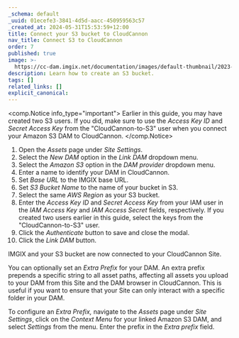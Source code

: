 ```yaml
---
_schema: default
_uuid: 01ecefe3-3841-4d5d-aacc-450959563c57
_created_at: 2024-05-31T15:53:59+12:00
title: Connect your S3 bucket to CloudCannon
nav_title: Connect S3 to CloudCannon
order: 7
published: true
image: >-
  https://cc-dam.imgix.net/documentation/images/default-thumbnail/2023-Q4/CloudCannon-Documentation-Thumbnail.png
description: Learn how to create an S3 bucket.
tags: []
related_links: []
explicit_canonical:
---
```

<comp.Notice info_type="important">
  Earlier in this guide, you may have created two S3 users. If you did, make sure to use the *Access Key ID* and *Secret Access Key* from the "CloudCannon-to-S3" user when you connect your Amazon S3 DAM to CloudCannon.
</comp.Notice>

1. Open the *Assets* page under *Site Settings*.
2. Select the *New DAM* option in the *Link DAM* dropdown menu.
3. Select the *Amazon S3* option in the *DAM provider* dropdown menu.
4. Enter a name to identify your DAM in CloudCannon.
5. Set *Base URL* to the IMGIX base URL.
6. Set *S3 Bucket Name* to the name of your bucket in S3.
7. Select the same *AWS Region* as your S3 bucket.
8. Enter the *Access Key ID* and *Secret Access Key* from your IAM user in the *IAM Access Key* and *IAM Access Secret* fields, respectively. If you created two users earlier in this guide, select the keys from the "CloudCannon-to-S3" user.
9. Click the *Authenticate* button to save and close the modal.
10. Click the *Link DAM* button.

IMGIX and your S3 bucket are now connected to your CloudCannon Site.

You can optionally set an *Extra Prefix* for your DAM. An extra prefix prepends a specific string to all asset paths, affecting all assets you upload to your DAM from this Site and the DAM browser in CloudCannon. This is useful if you want to ensure that your Site can only interact with a specific folder in your DAM.

To configure an *Extra Prefix,* navigate to the *Assets* page under *Site Settings*, click on the *Context Menu* for your linked Amazon S3 DAM, and select *Settings* from the menu. Enter the prefix in the *Extra prefix* field.